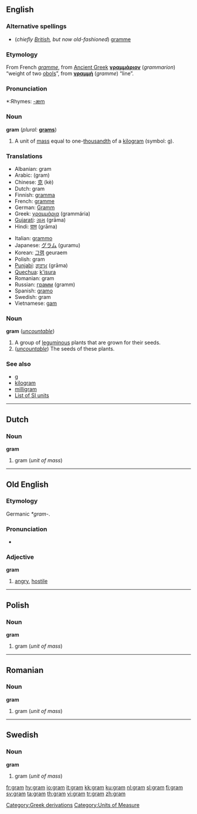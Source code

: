 {{see|Gram}}
==English==

===Alternative spellings===
*(''chiefly [[w:British English|British]], but now old-fashioned'') [[gramme]]

===Etymology===
From French ''[[gramme#French|gramme]]'', from [[Ancient Greek]] '''[[γραμμάριον]]''' (''grammarion'') “weight of two [[obol]]s”, from '''[[γραμμή]]''' (''gramme'') “line”.

===Pronunciation===
*:Rhymes: [[Rhymes:English:-æm|-æm]]

===Noun===
'''gram''' (''plural:'' '''[[grams]]''')

# A unit of [[mass]] equal to one-[[thousandth]] of a [[kilogram]] (symbol: [[g]]).

===Translations===
{{top}}
*Albanian: gram {{g|Albanian}}
*Arabic: {{ARchar|[[جرام]]}} (gram) {{m}}
*Chinese: [[克]] (kè)
*Dutch: gram {{m}}
*Finnish: [[gramma]]
*French: [[gramme]] {{m}}
*German: [[Gramm]] {{n}}
*Greek: [[γραμμάρια]] (grammária) {{f}}
*[[Gujarati]]: [[ગ્રામ]] (grāma)
*Hindi: [[ग्राम]] (grāma) {{g|Hindi}}
{{mid}}
*Italian: [[grammo]] {{m}}
*Japanese: [[グラム]] (guramu)
*Korean: [[그램]] geuraem
*Polish: gram {{m}}
*[[Punjabi]]: [[ਗ੍ਰਾਮ]] (grāma)
*[[Quechua]]: [[k'isura]]
*Romanian: gram {{n}}
*Russian: [[грамм]] (gramm) {{m}}
*Spanish: [[gramo]] {{m}}
*Swedish: gram {{c}}
*Vietnamese: [[gam]]
{{bottom}}

<!--separate etymology here-->

===Noun===
'''gram''' (''[[uncountable]]'')

# A group of [[leguminous]] plants that are grown for their seeds.
# (''[[uncountable]]'') The seeds of these plants.

===See also===
*[[g]]
*[[kilogram]]
*[[milligram]]
*[[Appendix:Weights_and_measures#SI_units|List of SI units]]

----

==Dutch==
===Noun===
'''gram''' {{m}}

#gram (''unit of mass'')

----

==Old English==
===Etymology===
Germanic ''*gram-''.

===Pronunciation===
*{{IPA|/gram/}}

===Adjective===
'''gram'''
# [[angry]], [[hostile]]

----

==Polish==
===Noun===
'''gram''' {{m}}

#gram (''unit of mass'')

----

==Romanian==
===Noun===
'''gram''' {{n}}

#gram (''unit of mass'')

----

==Swedish==
===Noun===
'''gram''' {{n}}

#gram (''unit of mass'')

[[Category:Greek derivations]]
[[Category:Units of Measure]]

[[fr:gram]]
[[hy:gram]]
[[io:gram]]
[[it:gram]]
[[kk:gram]]
[[ku:gram]]
[[nl:gram]]
[[sl:gram]]
[[fi:gram]]
[[sv:gram]]
[[ta:gram]]
[[th:gram]]
[[vi:gram]]
[[tr:gram]]
[[zh:gram]]